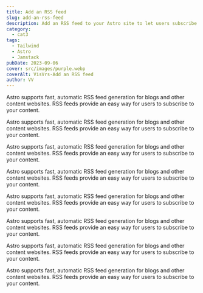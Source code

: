 ```yaml
---
title: Add an RSS feed
slug: add-an-rss-feed
description: Add an RSS feed to your Astro site to let users subscribe to your content.
category:
  - cat3
tags:
  - Tailwind
  - Astro
  - Jamstack
pubDate: 2023-09-06
cover: src/images/purple.webp
coverAlt: VisVrs-Add an RSS feed
author: VV
---
```


Astro supports fast, automatic RSS feed generation for blogs and other content websites. RSS feeds provide an easy way for users to subscribe to your content.

Astro supports fast, automatic RSS feed generation for blogs and other content websites. RSS feeds provide an easy way for users to subscribe to your content.

Astro supports fast, automatic RSS feed generation for blogs and other content websites. RSS feeds provide an easy way for users to subscribe to your content.

Astro supports fast, automatic RSS feed generation for blogs and other content websites. RSS feeds provide an easy way for users to subscribe to your content.

Astro supports fast, automatic RSS feed generation for blogs and other content websites. RSS feeds provide an easy way for users to subscribe to your content.

Astro supports fast, automatic RSS feed generation for blogs and other content websites. RSS feeds provide an easy way for users to subscribe to your content.

Astro supports fast, automatic RSS feed generation for blogs and other content websites. RSS feeds provide an easy way for users to subscribe to your content.

Astro supports fast, automatic RSS feed generation for blogs and other content websites. RSS feeds provide an easy way for users to subscribe to your content.